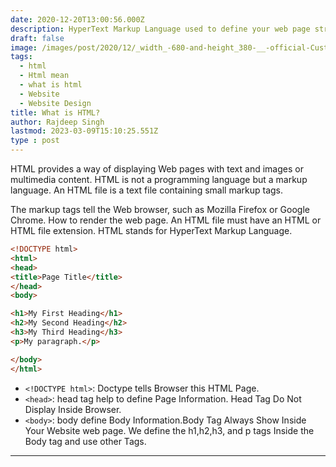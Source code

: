 ```yaml
---
date: 2020-12-20T13:00:56.000Z
description: HyperText Markup Language used to define your web page structure inside your web browser.
draft: false
image: /images/post/2020/12/_width_-680-and-height_380-__-official-Custom-Blog-Image-Size-.png
tags:
  - html
  - Html mean
  - what is html
  - Website
  - Website Design
title: What is HTML?
author: Rajdeep Singh
lastmod: 2023-03-09T15:10:25.551Z
type : post
---
```


HTML provides a way of displaying Web pages with text and images or multimedia
content. HTML is not a programming language but a markup language. An HTML file
is a text file containing small markup tags.

The markup tags tell the Web browser, such as Mozilla Firefox or Google Chrome.
How to render the web page. An HTML file must have an HTML or HTML file
extension. HTML stands for HyperText Markup Language.

```html
<!DOCTYPE html>
<html>
<head>
<title>Page Title</title>
</head>
<body>

<h1>My First Heading</h1>
<h2>My Second Heading</h2>
<h3>My Third Heading</h3>
<p>My paragraph.</p>

</body>
</html>
```

- `<!DOCTYPE html>`: Doctype tells Browser this HTML Page.
- `<head>`: head tag help to define Page Information. Head Tag Do Not Display
  Inside Browser.
- `<body>`: body define Body Information.Body Tag Always Show Inside Your
  Website web page. We define the h1,h2,h3, and p tags Inside the Body tag and
  use other Tags.

---
